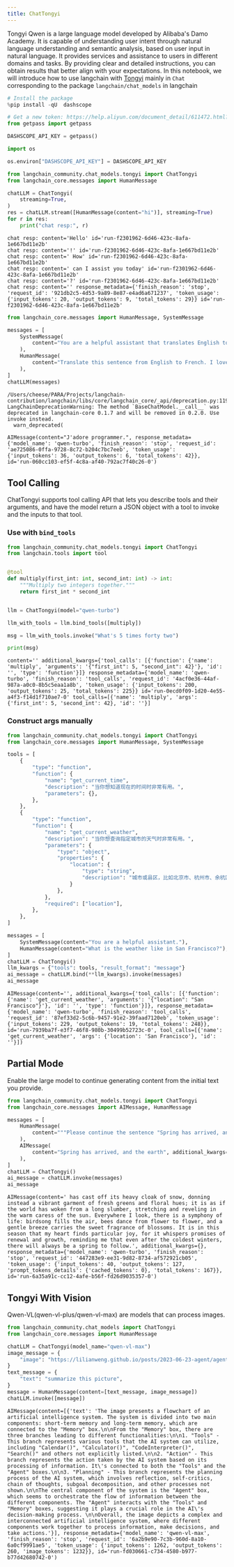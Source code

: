 ```yaml
---
title: ChatTongyi
---
```

Tongyi Qwen is a large language model developed by Alibaba's Damo Academy. It is capable of understanding user intent through natural language understanding and semantic analysis, based on user input in natural language. It provides services and assistance to users in different domains and tasks. By providing clear and detailed instructions, you can obtain results that better align with your expectations.
In this notebook, we will introduce how to use langchain with [Tongyi](https://www.aliyun.com/product/dashscope) mainly in `Chat` corresponding
 to the package `langchain/chat_models` in langchain

```python
# Install the package
%pip install -qU  dashscope
```

```python
# Get a new token: https://help.aliyun.com/document_detail/611472.html?spm=a2c4g.2399481.0.0
from getpass import getpass

DASHSCOPE_API_KEY = getpass()
```

```python
import os

os.environ["DASHSCOPE_API_KEY"] = DASHSCOPE_API_KEY
```

```python
from langchain_community.chat_models.tongyi import ChatTongyi
from langchain_core.messages import HumanMessage

chatLLM = ChatTongyi(
    streaming=True,
)
res = chatLLM.stream([HumanMessage(content="hi")], streaming=True)
for r in res:
    print("chat resp:", r)
```

```output
chat resp: content='Hello' id='run-f2301962-6d46-423c-8afa-1e667bd11e2b'
chat resp: content='!' id='run-f2301962-6d46-423c-8afa-1e667bd11e2b'
chat resp: content=' How' id='run-f2301962-6d46-423c-8afa-1e667bd11e2b'
chat resp: content=' can I assist you today' id='run-f2301962-6d46-423c-8afa-1e667bd11e2b'
chat resp: content='?' id='run-f2301962-6d46-423c-8afa-1e667bd11e2b'
chat resp: content='' response_metadata={'finish_reason': 'stop', 'request_id': '921db2c5-4d53-9a89-8e87-e4ad6a671237', 'token_usage': {'input_tokens': 20, 'output_tokens': 9, 'total_tokens': 29}} id='run-f2301962-6d46-423c-8afa-1e667bd11e2b'
```

```python
from langchain_core.messages import HumanMessage, SystemMessage

messages = [
    SystemMessage(
        content="You are a helpful assistant that translates English to French."
    ),
    HumanMessage(
        content="Translate this sentence from English to French. I love programming."
    ),
]
chatLLM(messages)
```

```output
/Users/cheese/PARA/Projects/langchain-contribution/langchain/libs/core/langchain_core/_api/deprecation.py:119: LangChainDeprecationWarning: The method `BaseChatModel.__call__` was deprecated in langchain-core 0.1.7 and will be removed in 0.2.0. Use invoke instead.
  warn_deprecated(
```

```output
AIMessage(content="J'adore programmer.", response_metadata={'model_name': 'qwen-turbo', 'finish_reason': 'stop', 'request_id': 'ae725086-0ffa-9728-8c72-b204c7bc7eeb', 'token_usage': {'input_tokens': 36, 'output_tokens': 6, 'total_tokens': 42}}, id='run-060cc103-ef5f-4c8a-af40-792ac7f40c26-0')
```

## Tool Calling

ChatTongyi supports tool calling API that lets you describe tools and their arguments, and have the model return a JSON object with a tool to invoke and the inputs to that tool.

### Use with `bind_tools`

```python
from langchain_community.chat_models.tongyi import ChatTongyi
from langchain.tools import tool


@tool
def multiply(first_int: int, second_int: int) -> int:
    """Multiply two integers together."""
    return first_int * second_int


llm = ChatTongyi(model="qwen-turbo")

llm_with_tools = llm.bind_tools([multiply])

msg = llm_with_tools.invoke("What's 5 times forty two")

print(msg)
```

```output
content='' additional_kwargs={'tool_calls': [{'function': {'name': 'multiply', 'arguments': '{"first_int": 5, "second_int": 42}'}, 'id': '', 'type': 'function'}]} response_metadata={'model_name': 'qwen-turbo', 'finish_reason': 'tool_calls', 'request_id': '4acf0e36-44af-987a-a0c0-8b5c5eaa1a8b', 'token_usage': {'input_tokens': 200, 'output_tokens': 25, 'total_tokens': 225}} id='run-0ecd0f09-1d20-4e55-a4f3-f14d1f710ae7-0' tool_calls=[{'name': 'multiply', 'args': {'first_int': 5, 'second_int': 42}, 'id': ''}]
```

### Construct args manually

```python
from langchain_community.chat_models.tongyi import ChatTongyi
from langchain_core.messages import HumanMessage, SystemMessage

tools = [
    {
        "type": "function",
        "function": {
            "name": "get_current_time",
            "description": "当你想知道现在的时间时非常有用。",
            "parameters": {},
        },
    },
    {
        "type": "function",
        "function": {
            "name": "get_current_weather",
            "description": "当你想查询指定城市的天气时非常有用。",
            "parameters": {
                "type": "object",
                "properties": {
                    "location": {
                        "type": "string",
                        "description": "城市或县区，比如北京市、杭州市、余杭区等。",
                    }
                },
            },
            "required": ["location"],
        },
    },
]

messages = [
    SystemMessage(content="You are a helpful assistant."),
    HumanMessage(content="What is the weather like in San Francisco?"),
]
chatLLM = ChatTongyi()
llm_kwargs = {"tools": tools, "result_format": "message"}
ai_message = chatLLM.bind(**llm_kwargs).invoke(messages)
ai_message
```

```output
AIMessage(content='', additional_kwargs={'tool_calls': [{'function': {'name': 'get_current_weather', 'arguments': '{"location": "San Francisco"}'}, 'id': '', 'type': 'function'}]}, response_metadata={'model_name': 'qwen-turbo', 'finish_reason': 'tool_calls', 'request_id': '87ef33d2-5c6b-9457-91e2-39faad7120eb', 'token_usage': {'input_tokens': 229, 'output_tokens': 19, 'total_tokens': 248}}, id='run-7939ba7f-e3f7-46f8-980b-30499b52723c-0', tool_calls=[{'name': 'get_current_weather', 'args': {'location': 'San Francisco'}, 'id': ''}])
```

## Partial Mode

Enable the large model to continue generating content from the initial text you provide.

```python
from langchain_community.chat_models.tongyi import ChatTongyi
from langchain_core.messages import AIMessage, HumanMessage

messages = [
    HumanMessage(
        content="""Please continue the sentence "Spring has arrived, and the earth" to express the beauty of spring and the author's joy."""
    ),
    AIMessage(
        content="Spring has arrived, and the earth", additional_kwargs={"partial": True}
    ),
]
chatLLM = ChatTongyi()
ai_message = chatLLM.invoke(messages)
ai_message
```

```output
AIMessage(content=' has cast off its heavy cloak of snow, donning instead a vibrant garment of fresh greens and floral hues; it is as if the world has woken from a long slumber, stretching and reveling in the warm caress of the sun. Everywhere I look, there is a symphony of life: birdsong fills the air, bees dance from flower to flower, and a gentle breeze carries the sweet fragrance of blossoms. It is in this season that my heart finds particular joy, for it whispers promises of renewal and growth, reminding me that even after the coldest winters, there will always be a spring to follow.', additional_kwargs={}, response_metadata={'model_name': 'qwen-turbo', 'finish_reason': 'stop', 'request_id': '447283e9-ee31-9d82-8734-af572921cb05', 'token_usage': {'input_tokens': 40, 'output_tokens': 127, 'prompt_tokens_details': {'cached_tokens': 0}, 'total_tokens': 167}}, id='run-6a35a91c-cc12-4afe-b56f-fd26d9035357-0')
```

## Tongyi With Vision

Qwen-VL(qwen-vl-plus/qwen-vl-max) are models that can process images.

```python
from langchain_community.chat_models import ChatTongyi
from langchain_core.messages import HumanMessage

chatLLM = ChatTongyi(model_name="qwen-vl-max")
image_message = {
    "image": "https://lilianweng.github.io/posts/2023-06-23-agent/agent-overview.png",
}
text_message = {
    "text": "summarize this picture",
}
message = HumanMessage(content=[text_message, image_message])
chatLLM.invoke([message])
```

```output
AIMessage(content=[{'text': 'The image presents a flowchart of an artificial intelligence system. The system is divided into two main components: short-term memory and long-term memory, which are connected to the "Memory" box.\n\nFrom the "Memory" box, there are three branches leading to different functionalities:\n\n1. "Tools" - This branch represents various tools that the AI system can utilize, including "Calendar()", "Calculator()", "CodeInterpreter()", "Search()" and others not explicitly listed.\n\n2. "Action" - This branch represents the action taken by the AI system based on its processing of information. It\'s connected to both the "Tools" and the "Agent" boxes.\n\n3. "Planning" - This branch represents the planning process of the AI system, which involves reflection, self-critics, chain of thoughts, subgoal decomposition, and other processes not shown.\n\nThe central component of the system is the "Agent" box, which seems to orchestrate the flow of information between the different components. The "Agent" interacts with the "Tools" and "Memory" boxes, suggesting it plays a crucial role in the AI\'s decision-making process. \n\nOverall, the image depicts a complex and interconnected artificial intelligence system, where different components work together to process information, make decisions, and take actions.'}], response_metadata={'model_name': 'qwen-vl-max', 'finish_reason': 'stop', 'request_id': '6a2b9e90-7c3b-960d-8a10-6a0cf9991ae5', 'token_usage': {'input_tokens': 1262, 'output_tokens': 260, 'image_tokens': 1232}}, id='run-fd030661-c734-4580-b977-b77d42680742-0')
```
